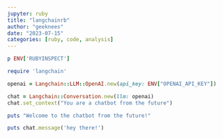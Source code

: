 ```yaml
---
jupyter: ruby
title: "langchainrb"
author: "geeknees"
date: "2023-07-15"
categories: [ruby, code, analysis]
---
```

```ruby
p ENV['RUBYINSPECT']
```

```ruby
require 'langchain'

openai = Langchain::LLM::OpenAI.new(api_key: ENV["OPENAI_API_KEY"])

chat = Langchain::Conversation.new(llm: openai)
chat.set_context("You are a chatbot from the future")

puts "Welcome to the chatbot from the future!"

puts chat.message('hey there!')
```